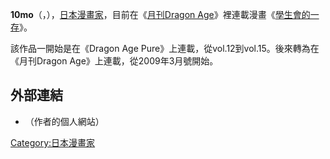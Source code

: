 {{Multiple issues|
{{Notability Unreferenced|time=2022-06-27T13:16:50+00:00}}
{{BLP unsourced|time=2021-10-06T08:15:40+00:00}}

}}
{{NotChineseTitle|time=2015-12-14T04:24:59+00:00}}
{{Japanese|japanese=10mo|kana=トモ|romaji=To Mo}}
{{漫画}}

'''10mo'''（{{lang|ja|トモ}}，{{bd||2月6日|||}}），[[日本|日本]][[漫畫家|漫畫家]]，目前在《[[月刊Dragon_Age|月刊Dragon Age]]》裡連載漫畫《[[碧陽學園學生會議事錄|學生會的一存]]》。

該作品一開始是在《Dragon Age Pure》上連載，從vol.12到vol.15。後來轉為在《月刊Dragon Age》上連載，從2009年3月號開始。

== 外部連結 ==
*[https://archive.is/20130427115600/http://homepage2.nifty.com/10mo/ {{lang|ja|サークル 雑踏景色 10mo 's web}}]（作者的個人網站）

{{ACG-stub}}

{{DEFAULTSORT:To Mo}}

[[Category:日本漫畫家|Category:日本漫畫家]]